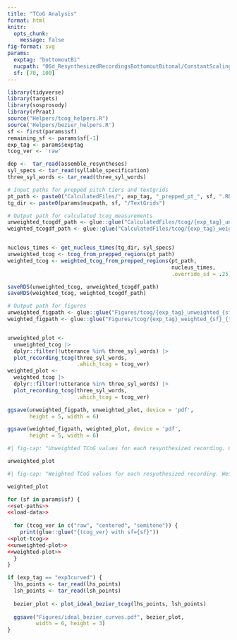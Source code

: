 ```yaml
---
title: "TCoG Analysis"
format: html
knitr:
  opts_chunk: 
    message: false
fig-format: svg
params: 
  exptag: "bottomoutBi"
  nucpath: "06d_ResynthesizedRecordingsBottomoutBitonal/ConstantScaling_"
  sf: [70, 100]
---
```


```r
library(tidyverse)
library(targets)
library(sosprosody)
library(rPraat)
source("Helpers/tcog_helpers.R")
source('Helpers/bezier_helpers.R')
sf <- first(params$sf)
remaining_sf <- params$sf[-1]
exp_tag <- params$exptag
tcog_ver <- 'raw'

dep <-  tar_read(assemble_resyntheses)
syl_specs <- tar_read(syllable_specification)
three_syl_words <- tar_read(three_syl_words)
```

```r
# Input paths for prepped pitch tiers and textgrids
pt_path <- paste0("CalculatedFiles/", exp_tag, "_prepped_pt_", sf, ".RDS")
tg_dir <- paste0(params$nucpath, sf, "/TextGrids")
```

```r

# Output path for calculated tcog measurements
unweighted_tcogdf_path <- glue::glue("CalculatedFiles/tcog/{exp_tag}_unweighted_{sf}_tcog.rds")
weighted_tcogdf_path <- glue::glue("CalculatedFiles/tcog/{exp_tag}_weighted_{sf}_tcog.rds")


nucleus_times <- get_nucleus_times(tg_dir, syl_specs)
unweighted_tcog <- tcog_from_prepped_regions(pt_path)
weighted_tcog <- weighted_tcog_from_prepped_regions(pt_path, 
                                                    nucleus_times,
                                                    .override_sd = .25)

saveRDS(unweighted_tcog, unweighted_tcogdf_path)
saveRDS(weighted_tcog, weighted_tcogdf_path)
```


```r

# Output path for figures
unweighted_figpath <- glue::glue("Figures/tcog/{exp_tag}_unweighted_{sf}_{tcog_ver}.pdf")
weighted_figpath <- glue::glue("Figures/tcog/{exp_tag}_weighted_{sf}_{tcog_ver}.pdf")


unweighted_plot <- 
  unweighted_tcog |> 
  dplyr::filter(!utterance %in% three_syl_words) |> 
  plot_recording_tcog(three_syl_words, 
                      .which_tcog = tcog_ver)
weighted_plot <- 
  weighted_tcog |> 
  dplyr::filter(!utterance %in% three_syl_words) |> 
  plot_recording_tcog(three_syl_words, 
                      .which_tcog = tcog_ver)

ggsave(unweighted_figpath, unweighted_plot, device = 'pdf', 
       height = 5, width = 6)

ggsave(weighted_figpath, weighted_plot, device = 'pdf', 
       height = 5, width = 6)
```

```r
#| fig-cap: "Unweighted TCoG values for each resynthesized recording. Closed circles denote Step 1 of the alignment continuum (=earliest) and closed triangle denotes Step 5 (=latest); open circles show intermediate steps. Color denotes boundary tone step, the bottom-most Red denotes Step 1 (=L-L%) and the top-most Orange denotes Step 5 (=H-H%); intermediate steps ascend monotonically."

unweighted_plot
```

```r
#| fig-cap: "Weighted TCoG values for each resynthesized recording. Weights are drawn from a Gaussian distribution centered on the midpoint of the stressed vowel with a standard deviation of 25% of the stressed syllable duration."

weighted_plot
```

```r

for (sf in params$sf) {
<<set-paths>>
<<load-data>>
  
  for (tcog_ver in c("raw", "centered", "semitone")) {
    print(glue::glue("{tcog_ver} with sf={sf}"))
<<plot-tcog>>
<<unweighted-plot>>
<<weighted-plot>>
  }
}
```


```r
if (exp_tag == "exp3curved") {
  lhs_points <- tar_read(lhs_points)
  lsh_points <- tar_read(lsh_points)
  
  bezier_plot <- plot_ideal_bezier_tcog(lhs_points, lsh_points)
  
  ggsave("Figures/ideal_bezier_curves.pdf", bezier_plot,
         width = 6, height = 3)
}
```
